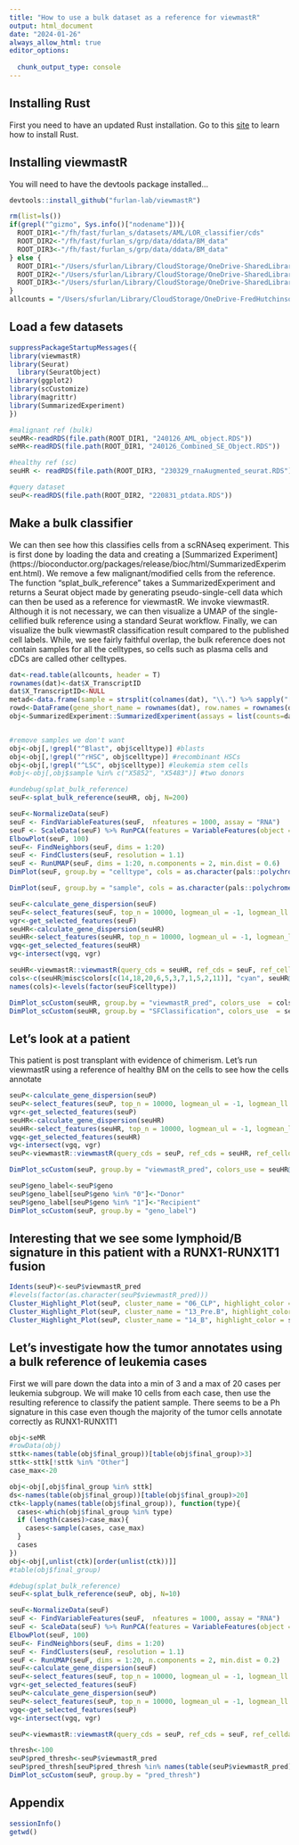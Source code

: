 ```yaml
---
title: "How to use a bulk dataset as a reference for viewmastR"
output: html_document
date: "2024-01-26"
always_allow_html: true
editor_options: 
  
  chunk_output_type: console
---
```


## Installing Rust

First you need to have an updated Rust installation. Go to this [site](https://www.rust-lang.org/tools/install) to learn how to install Rust.


## Installing viewmastR

You will need to have the devtools package installed...

```r
devtools::install_github("furlan-lab/viewmastR")
```

```r
rm(list=ls())
if(grepl("^gizmo", Sys.info()["nodename"])){
  ROOT_DIR1<-"/fh/fast/furlan_s/datasets/AML/LOR_classifier/cds"
  ROOT_DIR2<-"/fh/fast/furlan_s/grp/data/ddata/BM_data"
  ROOT_DIR3<-"/fh/fast/furlan_s/grp/data/ddata/BM_data"
} else {
  ROOT_DIR1<-"/Users/sfurlan/Library/CloudStorage/OneDrive-SharedLibraries-FredHutchinsonCancerCenter/Furlan_Lab - General/datasets/AML/LOR_classifier/cds"
  ROOT_DIR2<-"/Users/sfurlan/Library/CloudStorage/OneDrive-SharedLibraries-FredHutchinsonCancerCenter/Furlan_Lab - General/experiments/patient_marrows/aggr/cds/indy"
  ROOT_DIR3<-"/Users/sfurlan/Library/CloudStorage/OneDrive-SharedLibraries-FredHutchinsonCancerCenter/Furlan_Lab - General/datasets/Healthy_BM_greenleaf"
}
allcounts = "/Users/sfurlan/Library/CloudStorage/OneDrive-FredHutchinsonCancerCenter/computation/Analysis/ddata/MPAL/data/bulk/GSE74246_RNAseq_All_Counts.txt"
```

## Load a few datasets

```r
suppressPackageStartupMessages({
library(viewmastR)
library(Seurat)
  library(SeuratObject)
library(ggplot2)
library(scCustomize)
library(magrittr)
library(SummarizedExperiment)
})

#malignant ref (bulk)
seuMR<-readRDS(file.path(ROOT_DIR1, "240126_AML_object.RDS"))
seMR<-readRDS(file.path(ROOT_DIR1, "240126_Combined_SE_Object.RDS"))

#healthy ref (sc)
seuHR <- readRDS(file.path(ROOT_DIR3, "230329_rnaAugmented_seurat.RDS"))

#query dataset
seuP<-readRDS(file.path(ROOT_DIR2, "220831_ptdata.RDS"))

```


## Make a bulk classifier

We can then see how this classifies cells from a scRNAseq experiment.  This is first done by loading the data and creating a [Summarized Experiment] (https://bioconductor.org/packages/release/bioc/html/SummarizedExperiment.html).  We remove a few malignant/modified cells from the reference.  The function "splat_bulk_reference" takes a SummarizedExperiment and returns a Seurat object made by generating pseudo-single-cell data which can then be used as a reference for viewmastR.  We invoke viewmastR.  Although it is not necessary, we can then visualize a UMAP of the single-cellified bulk reference using a standard Seurat workflow.  Finally, we can visualize the bulk viewmastR classification result compared to the published cell labels.  While, we see fairly faithful overlap, the bulk reference does not contain samples for all the celltypes, so cells such as plasma cells and cDCs are called other celltypes.

```r

dat<-read.table(allcounts, header = T)
rownames(dat)<-dat$X_TranscriptID
dat$X_TranscriptID<-NULL
metad<-data.frame(sample = strsplit(colnames(dat), "\\.") %>% sapply("[[", 1), celltype = strsplit(colnames(dat), "\\.") %>% sapply("[[", 2))
rowd<-DataFrame(gene_short_name = rownames(dat), row.names = rownames(dat))
obj<-SummarizedExperiment::SummarizedExperiment(assays = list(counts=dat), rowData = rowd, colData = metad)


#remove samples we don't want
obj<-obj[,!grepl("^Blast", obj$celltype)] #blasts
obj<-obj[,!grepl("^rHSC", obj$celltype)] #recombinant HSCs
obj<-obj[,!grepl("^LSC", obj$celltype)] #leukemia stem cells
#obj<-obj[,obj$sample %in% c("X5852", "X5483")] #two donors

#undebug(splat_bulk_reference)
seuF<-splat_bulk_reference(seuHR, obj, N=200)

seuF<-NormalizeData(seuF)
seuF <- FindVariableFeatures(seuF,  nfeatures = 1000, assay = "RNA")
seuF <- ScaleData(seuF) %>% RunPCA(features = VariableFeatures(object = seuF), npcs = 100)
ElbowPlot(seuF, 100) 
seuF<- FindNeighbors(seuF, dims = 1:20)
seuF <- FindClusters(seuF, resolution = 1.1)
seuF <- RunUMAP(seuF, dims = 1:20, n.components = 2, min.dist = 0.6)
DimPlot(seuF, group.by = "celltype", cols = as.character(pals::polychrome(20)))

DimPlot(seuF, group.by = "sample", cols = as.character(pals::polychrome(20)))

seuF<-calculate_gene_dispersion(seuF)
seuF<-select_features(seuF, top_n = 10000, logmean_ul = -1, logmean_ll = -8)
vgr<-get_selected_features(seuF)
seuHR<-calculate_gene_dispersion(seuHR)
seuHR<-select_features(seuHR, top_n = 10000, logmean_ul = -1, logmean_ll = -8)
vgq<-get_selected_features(seuHR)
vg<-intersect(vgq, vgr)

seuHR<-viewmastR::viewmastR(query_cds = seuHR, ref_cds = seuF, ref_celldata_col = "celltype", selected_features = vg)
cols<-c(seuHR@misc$colors[c(14,18,20,6,5,3,7,1,5,2,11)], "cyan", seuHR@misc$colors[c(21)])
names(cols)<-levels(factor(seuF$celltype))

DimPlot_scCustom(seuHR, group.by = "viewmastR_pred", colors_use  = cols, label = T, repel = T, label.box = T, label.color = "white")
DimPlot_scCustom(seuHR, group.by = "SFClassification", colors_use  = seuHR@misc$colors, label = T, repel = T, label.box = T, label.color = "white")

```


## Let's look at a patient

This patient is post transplant with evidence of chimerism.  Let's run viewmastR using a reference of healthy BM on the cells to see how the cells annotate

```r
seuP<-calculate_gene_dispersion(seuP)
seuP<-select_features(seuP, top_n = 10000, logmean_ul = -1, logmean_ll = -8)
vgr<-get_selected_features(seuP)
seuHR<-calculate_gene_dispersion(seuHR)
seuHR<-select_features(seuHR, top_n = 10000, logmean_ul = -1, logmean_ll = -8)
vgq<-get_selected_features(seuHR)
vg<-intersect(vgq, vgr)
seuP<-viewmastR::viewmastR(query_cds = seuP, ref_cds = seuHR, ref_celldata_col = "SFClassification", selected_features = vg)

DimPlot_scCustom(seuP, group.by = "viewmastR_pred", colors_use = seuHR@misc$colors)
```

```r
seuP$geno_label<-seuP$geno
seuP$geno_label[seuP$geno %in% "0"]<-"Donor"
seuP$geno_label[seuP$geno %in% "1"]<-"Recipient"
DimPlot_scCustom(seuP, group.by = "geno_label")
```


## Interesting that we see some lymphoid/B signature in this patient with a RUNX1-RUNX1T1 fusion
```r
Idents(seuP)<-seuP$viewmastR_pred
#levels(factor(as.character(seuP$viewmastR_pred)))
Cluster_Highlight_Plot(seuP, cluster_name = "06_CLP", highlight_color = seuHR@misc$colors)
Cluster_Highlight_Plot(seuP, cluster_name = "13_Pre.B", highlight_color = seuHR@misc$colors)
Cluster_Highlight_Plot(seuP, cluster_name = "14_B", highlight_color = seuHR@misc$colors)
```



## Let's investigate how the tumor annotates using a bulk reference of leukemia cases

First we will pare down the data into a min of 3 and a max of 20 cases per leukemia subgroup.  We will make 10 cells from each case, then use the resulting reference to classify the patient sample.  There seems to be a Ph signature in this case even though the majority of the tumor cells annotate correctly as RUNX1-RUNX1T1

```r
obj<-seMR
#rowData(obj)
sttk<-names(table(obj$final_group))[table(obj$final_group)>3]
sttk<-sttk[!sttk %in% "Other"]
case_max<-20

obj<-obj[,obj$final_group %in% sttk]
ds<-names(table(obj$final_group))[table(obj$final_group)>20]
ctk<-lapply(names(table(obj$final_group)), function(type){
  cases<-which(obj$final_group %in% type)
  if (length(cases)>case_max){
    cases<-sample(cases, case_max)
  }
  cases
})
obj<-obj[,unlist(ctk)[order(unlist(ctk))]]
#table(obj$final_group)

#debug(splat_bulk_reference)
seuF<-splat_bulk_reference(seuP, obj, N=10)

seuF<-NormalizeData(seuF)
seuF <- FindVariableFeatures(seuF,  nfeatures = 1000, assay = "RNA")
seuF <- ScaleData(seuF) %>% RunPCA(features = VariableFeatures(object = seuF), npcs = 100)
ElbowPlot(seuF, 100) 
seuF<- FindNeighbors(seuF, dims = 1:20)
seuF <- FindClusters(seuF, resolution = 1.1)
seuF <- RunUMAP(seuF, dims = 1:20, n.components = 2, min.dist = 0.2)
seuF<-calculate_gene_dispersion(seuF)
seuF<-select_features(seuF, top_n = 10000, logmean_ul = -1, logmean_ll = -8)
vgr<-get_selected_features(seuF)
seuP<-calculate_gene_dispersion(seuP)
seuP<-select_features(seuP, top_n = 10000, logmean_ul = -1, logmean_ll = -8)
vgq<-get_selected_features(seuP)
vg<-intersect(vgq, vgr)

seuP<-viewmastR::viewmastR(query_cds = seuP, ref_cds = seuF, ref_celldata_col = "final_group", selected_features = vg)

thresh<-100
seuP$pred_thresh<-seuP$viewmastR_pred
seuP$pred_thresh[seuP$pred_thresh %in% names(table(seuP$viewmastR_pred))[table(seuP$viewmastR_pred)<thresh]]<-"Other"
DimPlot_scCustom(seuP, group.by = "pred_thresh")


```


## Appendix
```r
sessionInfo()
getwd()
```
